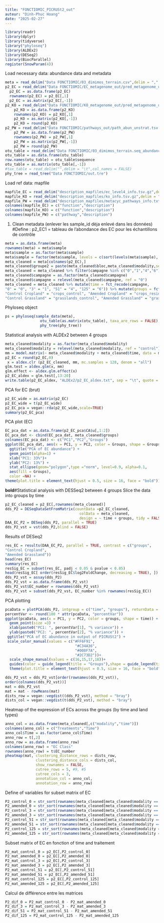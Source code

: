 ---
title: "FONCTIOMIC_PICRUSt2_out"
auteur: "Dinh-Phuc Hoang"
date: "2025-02-27"
---

```{r}
library(readr)
library(dplyr)
library(tidyverse)
library("phyloseq")
library(ALDEx2)
library(DESeq2)
library(BiocParallel)
register(SnowParam(4))
```
Load necessary data: abundance data and metadata
```{r}
meta = read_delim("Data FONCTIOMIC/03_dimimos_terrain.csv",delim = ",",col_names = TRUE)
p2_EC = read_delim("Data FONCTIOMIC/EC_metagenome_out/pred_metagenome_unstrat.tsv.gz",delim = "\t",col_names = TRUE)
  p2_EC = as.data.frame(p2_EC)
  rownames(p2_EC) = p2_EC[,1]
  p2_EC = as.matrix(p2_EC[,-1])
p2_KO = read_delim("Data FONCTIOMIC/KO_metagenome_out/pred_metagenome_unstrat.tsv.gz",delim = "\t",col_names = TRUE)
    p2_KO = as.data.frame(p2_KO)
    rownames(p2_KO) = p2_KO[,1]
    p2_KO = as.matrix(p2_KO[,-1])
    p2_KO = round(p2_KO)
p2_PW = read_delim("Data FONCTIOMIC/pathways_out/path_abun_unstrat.tsv.gz",delim = "\t",col_names = TRUE)
    p2_PW = as.data.frame(p2_PW)
    rownames(p2_PW) = p2_PW[,1]
    p2_PW = as.matrix(p2_PW[,-1])
    p2_PW = round(p2_PW)
otu_table = read_delim("Data FONCTIOMIC/03_dimimos_terrain.seq_abundance.16S.tsv",delim = "\t",col_names = TRUE)
otu_table = as.data.frame(otu_table)
row.names(otu_table) = otu_table$sequence
otu_table = as.matrix(otu_table[,-1])
#tax_table = read_delim("",delim = "\t",col_names = FALSE)
phy_tree = read_tree("Data FONCTIOMIC/out.tre")
```
Load ref data: mapfile
```{r}
mapfile_EC = read_delim("description_mapfiles/ec_level4_info.tsv.gz",delim = "\t", col_names  = FALSE)
mapfile_KO = read_delim("description_mapfiles/ko_info.tsv.gz",delim = "\t", col_names = FALSE)
mapfile_PW = read_delim("description_mapfiles/metacyc_pathways_info.txt.gz",delim = "\t", col_names = FALSE)
colnames(mapfile_EC) = c("function","description")
colnames(mapfile_KO) = c("function","description")
colnames(mapfile_PW) = c("pathway","description")
```
1) Clean metadata (enlever les sample_id dèja enlevé dans les données)
#Define : p2_EC1 = tableau de l'abondance des EC pour les échantillons de contrôle
```{r}
meta = as.data.frame(meta)
rownames(meta) = meta$sample
meta$sample = as.factor(meta$sample)
meta$sample = factor(meta$sample, levels = c(sort(levels(meta$sample), decreasing = F)))
meta_cleaned = meta[colnames(p2_EC),]
meta_cleaned$groupe2 = paste(meta_cleaned$bloc,meta_cleaned$modality,sep = "_")
meta_cleaned = meta_cleaned %>% filter(campagne %in% c("0","1","4","6"))
meta_cleaned$campagne = as.factor(meta_cleaned$campagne)
meta_cleaned$campagne = relevel(meta_cleaned$campagne, ref = "0")
meta_cleaned = meta_cleaned %>% mutate(time = fct_recode(campagne, 
"0" = "0", "3" = "1", "51" = "4", "125" = "6")) %>% mutate(groups = fct_recode(groupe2, 
"Control Cropland" = "crops_control", "Amended Cropland" = "crops_residues", 
"Control Grassland" = "grasslands_control", "Amended Grassland" = "grasslands_residues"))
```
Phyloseq object
```{r}
ps = phyloseq(sample_data(meta),
                otu_table(as.matrix(otu_table), taxa_are_rows = FALSE),
                phy_tree(phy_tree))
```
Statistical analysis with ALDEx2 between 4 groups
```{r}
meta_cleaned$modality = as.factor(meta_cleaned$modality)
meta_cleaned$modality = relevel(meta_cleaned$modality, ref = "control")
mm = model.matrix(~ meta_cleaned$modality + meta_cleaned$time, data = meta_cleaned)
p2_EC = round(p2_EC,0)
 x = aldex.clr (p2_EC_cleaned, mm, mc.samples = 128, denom = "all")
glm.test = aldex.glm(x, mm)
glm.effect <- aldex.glm.effect(x)
p2_EC_aldex = glm.test[,13:20]
write.table(p2_EC_aldex, "ALDEx2/p2_EC_aldex.txt", sep = "\t", quote = FALSE, row.names = TRUE, col.names = TRUE)
```
PCA for EC (brut)
```{r}
p2_EC_wide = as.matrix(p2_EC)
p2_EC_wide = t(p2_EC_wide)
p2_EC_pca = vegan::rda(p2_EC_wide,scale=TRUE)
summary(p2_EC_pca)
```
PCA plot (EC)
```{r}
EC_pca_dat = as.data.frame(p2_EC_pca$CA$u[,1:2])
EC_pca_dat <- cbind(EC_pca_dat, meta_cleaned$groups)
colnames(EC_pca_dat) <- c("PC1","PC2","Groups")
ggplot(EC_pca_dat, aes(x = PC1, y = PC2, color = Groups, shape = Groups)) +
  ggtitle("PCA of EC abundance") +
  geom_point(alpha=1) +
  xlab("PC1: 33%")+
  ylab("PC2: 13%") +
  stat_ellipse(geom="polygon",type ="norm", level=0.9, alpha=0.1,
  aes(fill = Groups),
  color =NA) +
theme(plot.title = element_text(hjust = 0.5, size = 16, face = "bold"))
```
**bold**#Statistical analysis with DESSeq2 between 4 groups
Slice the data into groups by time

```{r}
p2_EC_cleaned = p2_EC[,rownames(meta_cleaned)]
dds_P2 = DESeqDataSetFromMatrix(countData =p2_EC_cleaned,
                                  colData = meta_cleaned,
                                  design = ~ time + groups, tidy = FALSE)
DAA_EC_P2 = DESeq(dds_P2, parallel = TRUE)
dds_P2_vst = vst(dds_P2,blind = FALSE)
```
Results of DESeq2
```{r}
res_EC = results(DAA_EC_P2, parallel = TRUE, contrast = c("groups",
"Control Cropland",
"Amended Grassland"))
head(res_EC)
summary(res_EC)
resSig_EC = subset(res_EC, padj < 0.05 & pvalue < 0.05)
head(resSig_EC[ order(resSig_EC$log2FoldChange, decreasing = TRUE), ])
dds_P2_vst = assay(dds_P2)
dds_P2_vst = as.data.frame(dds_P2_vst)
dds_P2_vst$EC_number = rownames(dds_P2_vst)
dds_P2_vst = subset(dds_P2_vst, EC_number %in% rownames(resSig_EC))
```
PCA plotting
```{r}
pcaData = plotPCA(dds_P2, intgroup = c("time", "groups"), returnData = TRUE)
percentVar <- round(100 * attr(pcaData, "percentVar"))
ggplot(pcaData, aes(x = PC1, y = PC2, color = groups, shape = time)) +
  geom_point(size =3) +
  xlab(paste0("PC1: ", percentVar[1], "% variance")) +
  ylab(paste0("PC2: ", percentVar[2], "% variance")) +
 ggtitle("PCA of EC abundance in output of PICRUSt2") +
 scale_color_manual(values = c("#FF6F91",
                                "#C34A36",
                                "#008F7A",
                                "#2C73D2"))+
  scale_shape_manual(values = c(16,15,17,18))+
  guides(color = guide_legend(title = "Groups"),shape = guide_legend(title = "Time")) +
  theme(plot.title = element_text(hjust = 0.5, size = 16, face = "bold"))
```

```{r}
dds_P2_vst = dds_P2_vst[order(rownames(dds_P2_vst)),
order(colnames(dds_P2_vst))]
mat = dds_P2_vst
mat = mat - rowMeans(mat)
dists_row = vegan::vegdist((dds_P2_vst), method = "bray")
dists_col = vegan::vegdist(t(dds_P2_vst), method = "bray")
```
Heatmap of the expression of ECs across the groups (by time and land types)
```{r}
anno_col = as.data.frame(meta_cleaned[,c("modality","time")])
colnames(anno_col) = c("Treatments","Time")
anno_col$Time = as.factor(anno_col$Time)
anno_row = t[,2]
anno_row = as.data.frame(anno_row)
colnames(anno_row) = "EC Class"
rownames(anno_row) = t$EC_number
pheatmap(mat, clustering_distance_rows = dists_row, 
              clustering_distance_cols = dists_col,
              show_rownames = FALSE, 
              cutree_rows = 5, #9, #5
              cutree_cols = 3,
              annotation_col = anno_col, 
              annotation_row = anno_row)
```
Define of variables for subset matrix of EC
```{r}
P2_control_0 = str_sort(rownames(meta_cleaned[meta_cleaned$modality == "control" & meta_cleaned$time == "0",]))
P2_amended_0 = str_sort(rownames(meta_cleaned[meta_cleaned$modality == "residues" & meta_cleaned$time == "0",]))
P2_control_3 = str_sort(rownames(meta_cleaned[meta_cleaned$modality == "control" & meta_cleaned$time == "3",]))
P2_amended_3 = str_sort(rownames(meta_cleaned[meta_cleaned$modality == "residues" & meta_cleaned$time == "3",]))
P2_control_51 = str_sort(rownames(meta_cleaned[meta_cleaned$modality == "control" & meta_cleaned$time == "51",]))
P2_amended_51 = str_sort(rownames(meta_cleaned[meta_cleaned$modality == "residues" & meta_cleaned$time == "51",]))
P2_control_125 = str_sort(rownames(meta_cleaned[meta_cleaned$modality == "control" & meta_cleaned$time == "125",]))
P2_amended_125 = str_sort(rownames(meta_cleaned[meta_cleaned$modality == "residues" & meta_cleaned$time == "125",]))
```
Subset matrix of EC en fonction of time and traitement
```{r}
P2_mat_control_0 = p2_EC[,P2_control_0]
P2_mat_amended_0 = p2_EC[,P2_amended_0]
P2_mat_control_3 = p2_EC[,P2_control_3]
P2_mat_amended_3 = p2_EC[,P2_amended_3]
P2_mat_control_51 = p2_EC[,P2_control_51]
P2_mat_amended_51 = p2_EC[,P2_amended_51]
P2_mat_control_125 = p2_EC[,P2_control_125]
P2_mat_amended_125 = p2_EC[,P2_amended_125]
```
Calcul de différence entre les matrices
```{r}
P2_dif_0 = P2_mat_control_0 - P2_mat_amended_0
P2_dif_3 = P2_mat_control_3 - P2_mat_amended_3
P2_dif_51 = P2_mat_control_51 - P2_mat_amended_51
P2_dif_125 = P2_mat_control_125 - P2_mat_amended_125
```
